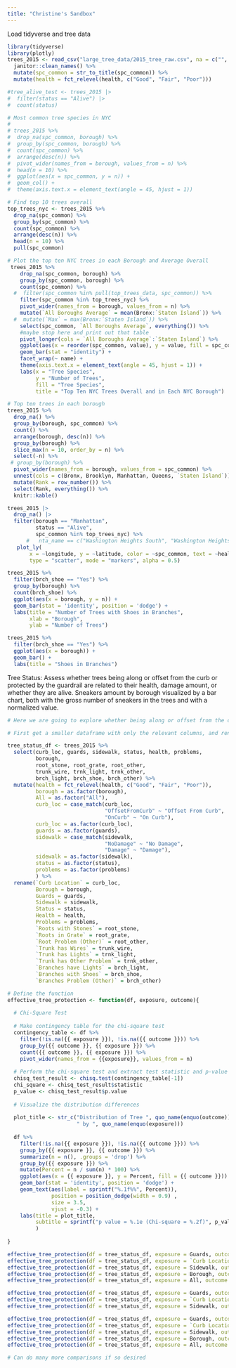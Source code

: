 ```yaml
---
title: "Christine's Sandbox"
---
```


Load tidyverse and tree data

```r
library(tidyverse)
library(plotly)
trees_2015 <- read_csv("large_tree_data/2015_tree_raw.csv", na = c("", "NA", "Unknown")) |> 
  janitor::clean_names() %>% 
  mutate(spc_common = str_to_title(spc_common)) %>% 
  mutate(health = fct_relevel(health, c("Good", "Fair", "Poor")))
```


```r
#tree_alive_test <- trees_2015 |> 
#  filter(status == "Alive") |> 
#  count(status)

# Most common tree species in NYC
# 
# trees_2015 %>%
#  drop_na(spc_common, borough) %>%
#  group_by(spc_common, borough) %>%
#  count(spc_common) %>%
#  arrange(desc(n)) %>%
#  pivot_wider(names_from = borough, values_from = n) %>%
#  head(n = 10) %>%
#  ggplot(aes(x = spc_common, y = n)) +
#  geom_col() +
#  theme(axis.text.x = element_text(angle = 45, hjust = 1))

# Find top 10 trees overall
top_trees_nyc <- trees_2015 %>% 
  drop_na(spc_common) %>%   
  group_by(spc_common) %>%
  count(spc_common) %>% 
  arrange(desc(n)) %>% 
  head(n = 10) %>% 
  pull(spc_common)

# Plot the top ten NYC trees in each Borough and Average Overall
 trees_2015 %>% 
    drop_na(spc_common, borough) %>% 
    group_by(spc_common, borough) %>%
    count(spc_common) %>% 
  #  filter(spc_common %in% pull(top_trees_data, spc_common)) %>% 
    filter(spc_common %in% top_trees_nyc) %>% 
    pivot_wider(names_from = borough, values_from = n) %>% 
    mutate(`All Boroughs Average` = mean(Bronx:`Staten Island`)) %>% 
  #  mutate(`Max` = max(Bronx:`Staten Island`)) %>% 
    select(spc_common, `All Boroughs Average`, everything()) %>% 
    #maybe stop here and print out that table 
    pivot_longer(cols = `All Boroughs Average`:`Staten Island`) %>% 
    ggplot(aes(x = reorder(spc_common, value), y = value, fill = spc_common)) +
    geom_bar(stat = "identity") +
    facet_wrap(~ name) +
    theme(axis.text.x = element_text(angle = 45, hjust = 1)) +
    labs(x = "Tree Species", 
         y = "Number of Trees", 
         fill = "Tree Species",
         title = "Top Ten NYC Trees Overall and in Each NYC Borough")
```


```r
# Top ten trees in each borough
trees_2015 %>%
  drop_na() %>%
  group_by(borough, spc_common) %>%
  count() %>%
  arrange(borough, desc(n)) %>%
  group_by(borough) %>%
  slice_max(n = 10, order_by = n) %>% 
  select(-n) %>% 
 # group_by(borough) %>% 
  pivot_wider(names_from = borough, values_from = spc_common) %>% 
  unnest(cols = c(Bronx, Brooklyn, Manhattan, Queens, `Staten Island`)) %>% 
  mutate(Rank = row_number()) %>% 
  select(Rank, everything()) %>% 
  knitr::kable()

```

```r

trees_2015 |>
  drop_na() |> 
  filter(borough == "Manhattan",
         status == "Alive",
         spc_common %in% top_trees_nyc) %>% 
      #   nta_name == c("Washington Heights South", "Washington Heights North")) |>
   plot_ly(
       x = ~longitude, y = ~latitude, color = ~spc_common, text = ~health,
       type = "scatter", mode = "markers", alpha = 0.5)

```


```r

trees_2015 %>% 
  filter(brch_shoe == "Yes") %>% 
  group_by(borough) %>% 
  count(brch_shoe) %>% 
  ggplot(aes(x = borough, y = n)) +
  geom_bar(stat = 'identity', position = 'dodge') +
  labs(title = "Number of Trees with Shoes in Branches",
       xlab = "Borough",
       ylab = "Number of Trees")

trees_2015 %>% 
  filter(brch_shoe == "Yes") %>% 
  ggplot(aes(x = borough)) +
  geom_bar() +
  labs(title = "Shoes in Branches")

```

Tree Status: Assess whether trees being along or offset from the curb or protected by the guardrail are related to their health, damage amount, or whether they are alive. Sneakers amount by borough visualized by a bar chart, both with the gross number of sneakers in the trees and with a normalized value.

```r

# Here we are going to explore whether being along or offset from the curb, or protected by a guardrail, affects the tree health, whether the trees are alive, and other tree details. We will do this statistically with chi-square tests and visualize the ratios with bar plots of the percentages. 

# First get a smaller dataframe with only the relevant columns, and rename/reformat them so that the labels on the figure are nice.

tree_status_df <- trees_2015 %>%
  select(curb_loc, guards, sidewalk, status, health, problems,
         borough,
         root_stone, root_grate, root_other,
         trunk_wire, trnk_light, trnk_other,
         brch_light, brch_shoe, brch_other) %>% 
  mutate(health = fct_relevel(health, c("Good", "Fair", "Poor")),
         borough = as.factor(borough),
         All = as.factor("All"),
         curb_loc = case_match(curb_loc,
                               "OffsetFromCurb" ~ "Offset From Curb",
                               "OnCurb" ~ "On Curb"),
         curb_loc = as.factor(curb_loc),
         guards = as.factor(guards),
         sidewalk = case_match(sidewalk,
                               "NoDamage" ~ "No Damage",
                               "Damage" ~ "Damage"),
         sidewalk = as.factor(sidewalk),
         status = as.factor(status),
         problems = as.factor(problems)
         ) %>%
  rename(`Curb Location` = curb_loc,
         Borough = borough,
         Guards = guards,
         Sidewalk = sidewalk,
         Status = status,
         Health = health,
         Problems = problems,
         `Roots with Stones` = root_stone, 
         `Roots in Grate` = root_grate, 
         `Root Problem (Other)` = root_other,
         `Trunk has Wires` = trunk_wire, 
         `Trunk has Lights` = trnk_light, 
         `Trunk has Other Problem` = trnk_other,
         `Branches have Lights` = brch_light, 
         `Branches with Shoes` = brch_shoe, 
         `Branches Problem (Other)` = brch_other) 

# Define the function
effective_tree_protection <- function(df, exposure, outcome){
  
  # Chi-Square Test
  
  # Make contingency table for the chi-square test
  contingency_table <- df %>%
    filter(!is.na({{ exposure }}), !is.na({{ outcome }})) %>%
    group_by({{ outcome }}, {{ exposure }}) %>%
    count({{ outcome }}, {{ exposure }}) %>% 
    pivot_wider(names_from = {{exposure}}, values_from = n)
  
  # Perform the chi-square test and extract test statistic and p-value
  chisq_test_result <- chisq.test(contingency_table[-1])
  chi_square <- chisq_test_result$statistic
  p_value <- chisq_test_result$p.value
  
  # Visualize the distribution differences 
  
  plot_title <- str_c("Distribution of Tree ", quo_name(enquo(outcome)), 
                      " by ", quo_name(enquo(exposure)))
  
  df %>%
    filter(!is.na({{ exposure }}), !is.na({{ outcome }})) %>%
    group_by({{ exposure }}, {{ outcome }}) %>%
    summarize(n = n(), .groups = 'drop') %>%
    group_by({{ exposure }}) %>%
    mutate(Percent = n / sum(n) * 100) %>%
    ggplot(aes(x = {{ exposure }}, y = Percent, fill = {{ outcome }})) +
    geom_bar(stat = 'identity', position = 'dodge') +
    geom_text(aes(label = sprintf("%.1f%%", Percent)),
              position = position_dodge(width = 0.9) ,
              size = 3.5,
              vjust = -0.3) +
    labs(title = plot_title,
         subtitle = sprintf("p value = %.1e (Chi-square = %.2f)", p_value, chi_square)
         )
    
}

effective_tree_protection(df = tree_status_df, exposure = Guards, outcome = Health)
effective_tree_protection(df = tree_status_df, exposure = `Curb Location`, outcome = Health)
effective_tree_protection(df = tree_status_df, exposure = Sidewalk, outcome = Health)
effective_tree_protection(df = tree_status_df, exposure = Borough, outcome = Health)
effective_tree_protection(df = tree_status_df, exposure = All, outcome = Health)

effective_tree_protection(df = tree_status_df, exposure = Guards, outcome = `Roots with Stones`)
effective_tree_protection(df = tree_status_df, exposure = `Curb Location`, outcome = `Roots with Stones`)
effective_tree_protection(df = tree_status_df, exposure = Sidewalk, outcome = `Roots with Stones`)

effective_tree_protection(df = tree_status_df, exposure = Guards, outcome = `Roots in Grate`)
effective_tree_protection(df = tree_status_df, exposure = `Curb Location`, outcome = `Roots in Grate`)
effective_tree_protection(df = tree_status_df, exposure = Sidewalk, outcome = `Roots in Grate`)
effective_tree_protection(df = tree_status_df, exposure = Borough, outcome = `Roots in Grate`)
effective_tree_protection(df = tree_status_df, exposure = All, outcome = `Roots in Grate`)

# Can do many more comparisons if so desired


```

